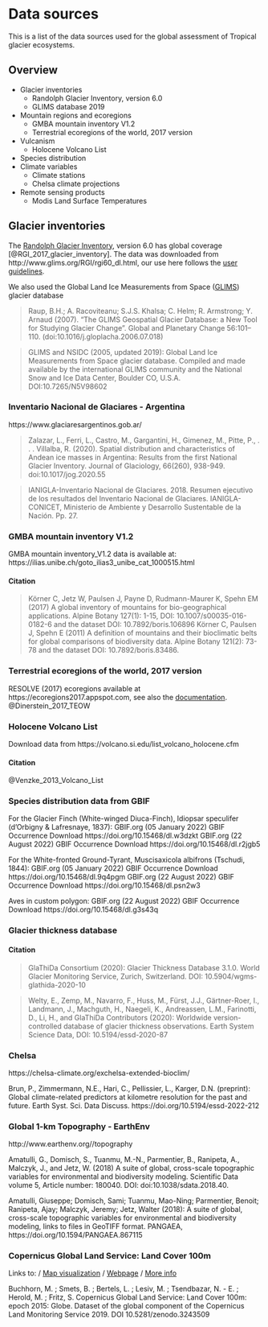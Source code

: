 # Data sources

This is a list of the data sources used for the global assessment of Tropical glacier ecosystems.

## Overview

* Glacier inventories
  * Randolph Glacier Inventory, version 6.0
  * GLIMS database 2019
* Mountain regions and ecoregions
  * GMBA mountain inventory V1.2
  * Terrestrial ecoregions of the world, 2017 version
* Vulcanism
  * Holocene Volcano List
* Species distribution
* Climate variables
  * Climate stations
  * Chelsa climate projections
* Remote sensing products
  * Modis Land Surface Temperatures


## Glacier inventories

The [Randolph Glacier Inventory](https://www.glims.org/RGI/), version 6.0 has global coverage [@RGI_2017_glacier_inventory].
The data was downloaded from http://www.glims.org/RGI/rgi60_dl.html, our use here follows the [user guidelines](http://www.glims.org/RGI/00_rgi60_TechnicalNote.pdf).

We also used the Global Land Ice Measurements from Space ([GLIMS](http://www.glims.org/)) glacier database

> Raup, B.H.; A. Racoviteanu; S.J.S. Khalsa; C. Helm; R. Armstrong; Y. Arnaud (2007).  "The GLIMS Geospatial Glacier Database: a New Tool for Studying Glacier Change".  Global and Planetary Change 56:101--110. (doi:10.1016/j.gloplacha.2006.07.018)

> GLIMS and NSIDC (2005, updated 2019): Global Land Ice Measurements from Space glacier database.  Compiled and made available by the international GLIMS community and the National Snow and Ice Data Center, Boulder CO, U.S.A.  DOI:10.7265/N5V98602

### Inventario Nacional de Glaciares - Argentina

https://www.glaciaresargentinos.gob.ar/

> Zalazar, L., Ferri, L., Castro, M., Gargantini, H., Gimenez, M., Pitte, P., . . . Villalba, R. (2020). Spatial distribution and characteristics of Andean ice masses in Argentina: Results from the first National Glacier Inventory. Journal of Glaciology, 66(260), 938-949. doi:10.1017/jog.2020.55

>  IANIGLA-Inventario Nacional de Glaciares. 2018. Resumen ejecutivo de los resultados del Inventario Nacional de Glaciares. IANIGLA-CONICET, Ministerio de Ambiente y Desarrollo Sustentable de la Nación. Pp. 27.

### GMBA mountain inventory V1.2

GMBA mountain inventory_V1.2 data is available at: https://ilias.unibe.ch/goto_ilias3_unibe_cat_1000515.html

#### Citation
> Körner C, Jetz W, Paulsen J, Payne D, Rudmann-Maurer K, Spehn EM (2017) A global inventory of mountains for bio-geographical applications. Alpine Botany 127(1): 1-15, DOI: 10.1007/s00035-016-0182-6 and the dataset DOI: 10.7892/boris.106896
> Körner C, Paulsen J, Spehn E (2011) A definition of mountains and their bioclimatic belts for global comparisons of biodiversity data. Alpine Botany 121(2): 73-78 and the dataset DOI: 10.7892/boris.83486.



### Terrestrial ecoregions of the world, 2017 version

RESOLVE (2017) ecoregions available at https://ecoregions2017.appspot.com, see also the [documentation](https://developers.google.com/earth-engine/datasets/catalog/RESOLVE_ECOREGIONS_2017). @Dinerstein_2017_TEOW

### Holocene Volcano List

Download data from
https://volcano.si.edu/list_volcano_holocene.cfm

#### Citation

@Venzke_2013_Volcano_List

### Species distribution data from GBIF

For the Glacier Finch (White-winged Diuca-Finch), Idiopsar speculifer (d'Orbigny & Lafresnaye, 1837):
GBIF.org (05 January 2022) GBIF Occurrence Download  https://doi.org/10.15468/dl.w3dzkt
GBIF.org (22 August 2022) GBIF Occurrence Download https://doi.org/10.15468/dl.r2jgb5

For the White-fronted Ground-Tyrant, Muscisaxicola albifrons (Tschudi, 1844):
GBIF.org (05 January 2022) GBIF Occurrence Download  https://doi.org/10.15468/dl.9q4pgm
GBIF.org (22 August 2022) GBIF Occurrence Download https://doi.org/10.15468/dl.psn2w3

Aves in custom polygon:
GBIF.org (22 August 2022) GBIF Occurrence Download https://doi.org/10.15468/dl.g3s43q

### Glacier thickness database

#### Citation

> GlaThiDa Consortium (2020): Glacier Thickness Database 3.1.0. World Glacier Monitoring Service, Zurich, Switzerland. DOI: 10.5904/wgms-glathida-2020-10

> Welty, E., Zemp, M., Navarro, F., Huss, M., Fürst, J.J., Gärtner-Roer, I., Landmann, J., Machguth, H., Naegeli, K., Andreassen, L.M., Farinotti, D., Li, H., and GlaThiDa Contributors (2020): Worldwide version-controlled database of glacier thickness observations. Earth System Science Data, DOI: 10.5194/essd-2020-87


### Chelsa

https://chelsa-climate.org/exchelsa-extended-bioclim/

Brun, P., Zimmermann, N.E., Hari, C., Pellissier, L., Karger, D.N. (preprint): Global climate-related predictors at kilometre resolution for the past and future. Earth Syst. Sci. Data Discuss. https://doi.org/10.5194/essd-2022-212

### Global 1-km Topography - EarthEnv

http://www.earthenv.org//topography

Amatulli, G., Domisch, S., Tuanmu, M.-N., Parmentier, B., Ranipeta, A., Malczyk, J., and Jetz, W. (2018) A suite of global, cross-scale topographic variables for environmental and biodiversity modeling. Scientific Data volume 5, Article number: 180040. DOI: doi:10.1038/sdata.2018.40.

Amatulli, Giuseppe; Domisch, Sami; Tuanmu, Mao-Ning; Parmentier, Benoit; Ranipeta, Ajay; Malczyk, Jeremy; Jetz, Walter (2018): A suite of global, cross-scale topographic variables for environmental and biodiversity modeling, links to files in GeoTIFF format. PANGAEA, https://doi.org/10.1594/PANGAEA.867115

### Copernicus Global Land Service: Land Cover 100m

Links to:
/ [Map visualization](https://lcviewer.vito.be/)
/ [Webpage](https://land.copernicus.eu/global/documents/lc100/v2/pum)
/ [More info](https://blog.vito.be/remotesensing/towards-mapping-annual-land-cover-changes)

 Buchhorn, M. ; Smets, B. ; Bertels, L. ; Lesiv, M. ; Tsendbazar, N. - E. ; Herold, M. ; Fritz, S. Copernicus Global Land Service: Land Cover 100m: epoch 2015: Globe. Dataset of the global component of the Copernicus Land Monitoring Service 2019. DOI 10.5281/zenodo.3243509
